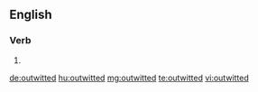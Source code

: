 ==English==

===Verb===
{{head|en|verb form}}

# {{en-past of|outwit}}

[[de:outwitted]]
[[hu:outwitted]]
[[mg:outwitted]]
[[te:outwitted]]
[[vi:outwitted]]